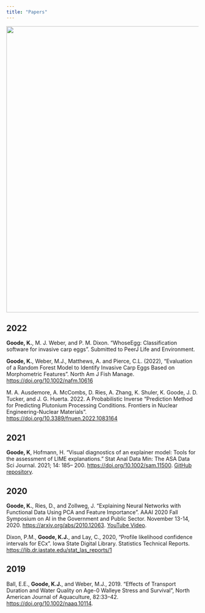 ```yaml
---
title: "Papers"
---
```


<img src="/images/superior.jpg" width="750"/>

## 2022

**Goode, K.**, M. J. Weber, and P. M. Dixon. "WhoseEgg: Classification software for invasive carp eggs". Submitted to PeerJ Life and Environment.

**Goode, K.**, Weber, M.J., Matthews, A. and Pierce, C.L. (2022), "Evaluation of a Random Forest Model to Identify Invasive Carp Eggs Based on Morphometric Features". North Am J Fish Manage. [https://doi.org/10.1002/nafm.10616](https://afspubs.onlinelibrary.wiley.com/doi/10.1002/nafm.10616)

M. A. Ausdemore, A. McCombs, D. Ries, A. Zhang, K. Shuler, K. Goode, J. D. Tucker, and J. G. Huerta. 2022. A Probabilistic Inverse "Prediction Method for Predicting Plutonium Processing Conditions. Frontiers in Nuclear Engineering-Nuclear Materials". [https://doi.org/10.3389/fnuen.2022.1083164](https://www.frontiersin.org/articles/10.3389/fnuen.2022.1083164/full)

## 2021

**Goode, K**, Hofmann, H. "Visual diagnostics of an explainer model: Tools for the assessment of LIME explanations." Stat Anal Data Min: The ASA Data Sci Journal. 2021; 14: 185-- 200. <https://doi.org/10.1002/sam.11500>. [GitHub repository](https://github.com/goodekat/LIME-diagnostics-paper).

## 2020

**Goode, K.**, Ries, D., and Zollweg, J. "Explaining Neural Networks with Functional Data Using PCA and Feature Importance". AAAI 2020 Fall Symposium on AI in the Government and Public Sector. November 13-14, 2020. <https://arxiv.org/abs/2010.12063>. [YouTube Video](https://www.youtube.com/watch?v=8UxKbfUyc2M&t=273s).

Dixon, P.M., **Goode, K.J.**, and Lay, C., 2020, "Profile likelihood confidence intervals for ECx". Iowa State Digital Library. Statistics Technical Reports. [https://lib.dr.iastate.edu/stat_las_reports/1](https://dr.lib.iastate.edu/entities/publication/7e0d7d0a-f514-4642-9814-c3b7bd821cc0)

## 2019

Ball, E.E., **Goode, K.J.**, and Weber, M.J., 2019. "Effects of Transport Duration and Water Quality on Age-0 Walleye Stress and Survival", North American Journal of Aquaculture, 82:33--42. [https://doi.org/10.1002/naaq.10114](https://afspubs.onlinelibrary.wiley.com/doi/10.1002/naaq.10114).
